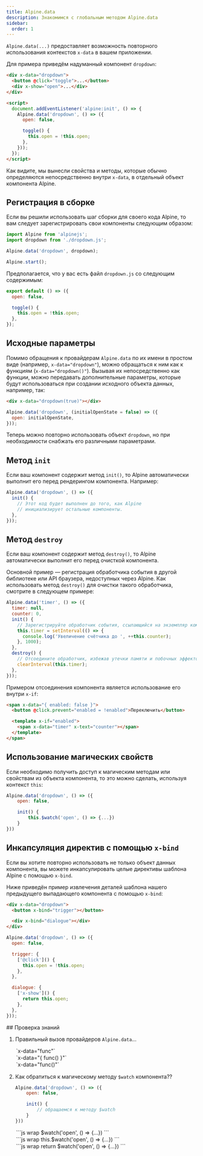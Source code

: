 ```yaml
---
title: Alpine.data
description: Знакомимся с глобальным методом Alpine.data
sidebar:
  order: 1
---
```



`Alpine.data(...)` предоставляет возможность повторного использования контекстов `x-data` в вашем приложении.

Для примера приведём надуманный компонент `dropdown`:

```html "dropdown"
<div x-data="dropdown">
  <button @click="toggle">...</button>
  <div x-show="open">...</div>
</div>

<script>
  document.addEventListener('alpine:init', () => {
    Alpine.data('dropdown', () => ({
      open: false,

      toggle() {
        this.open = !this.open;
      },
    }));
  });
</script>
```

Как видите, мы вынесли свойства и методы, которые обычно определяются непосредственно внутри `x-data`, в отдельный объект компонента Alpine.

## Регистрация в сборке

Если вы решили использовать шаг сборки для своего кода Alpine, то вам следует зарегистрировать свои компоненты следующим образом:

```js {2, 4}
import Alpine from 'alpinejs';
import dropdown from './dropdown.js';

Alpine.data('dropdown', dropdown);

Alpine.start();
```

Предполагается, что у вас есть файл `dropdown.js` со следующим содержимым:

```js
export default () => ({
  open: false,

  toggle() {
    this.open = !this.open;
  },
});
```

## Исходные параметры

Помимо обращения к провайдерам `Alpine.data` по их имени в простом виде (например, `x-data="dropdown"`), можно обращаться к ним как к функциям (`x-data="dropdown()"`). Вызывая их непосредственно как функции, можно передавать дополнительные параметры, которые будут использоваться при создании исходного объекта данных, например, так:

```html
<div x-data="dropdown(true)"></div>
```

```js "initialOpenState = false"
Alpine.data('dropdown', (initialOpenState = false) => ({
  open: initialOpenState,
}));
```

Теперь можно повторно использовать объект `dropdown`, но при необходимости снабжать его различными параметрами.

## Метод `init`

Если ваш компонент содержит метод `init()`, то Alpine автоматически выполнит его перед рендерингом компонента. Например:

```js
Alpine.data('dropdown', () => ({
  init() {
    // Этот код будет выполнен до того, как Alpine
    // инициализирует остальные компоненты.
  },
}));
```

## Метод `destroy`

Если ваш компонент содержит метод `destroy()`, то Alpine автоматически выполнит его перед очисткой компонента.

Основной пример — регистрация обработчика события в другой библиотеке или API браузера, недоступных через Alpine.
Как использовать метод `destroy()` для очистки такого обработчика, смотрите в следующем примере:

```js {10-13}
Alpine.data('timer', () => ({
  timer: null,
  counter: 0,
  init() {
    // Зарегистрируйте обработчик события, ссылающийся на экземпляр компонента
    this.timer = setInterval(() => {
      console.log('Увеличение счётчика до ', ++this.counter);
    }, 1000);
  },
  destroy() {
    // Отсоедините обработчик, избежав утечки памяти и побочных эффектов
    clearInterval(this.timer);
  },
}));
```

Примером отсоединения компонента является использование его внутри `x-if`:

```html
<span x-data="{ enabled: false }">
  <button @click.prevent="enabled = !enabled">Переключить</button>

  <template x-if="enabled">
    <span x-data="timer" x-text="counter"></span>
  </template>
</span>
```

## Использование магических свойств

Если необходимо получить доступ к магическим методам или свойствам из объекта компонента, то это можно сделать, используя контекст `this`:

```js "this"
Alpine.data('dropdown', () => ({
    open: false,

    init() {
        this.$watch('open', () => {...})
    }
}))
```

## Инкапсуляция директив с помощью `x-bind`

Если вы хотите повторно использовать не только объект данных компонента, вы можете инкапсулировать целые директивы шаблона Alpine с помощью `x-bind`.

Ниже приведён пример извлечения деталей шаблона нашего предыдущего выпадающего компонента с помощью `x-bind`:

```html "x-bind"
<div x-data="dropdown">
  <button x-bind="trigger"></button>

  <div x-bind="dialogue"></div>
</div>
```

```js
Alpine.data('dropdown', () => ({
  open: false,

  trigger: {
    ['@click']() {
      this.open = !this.open;
    },
  },

  dialogue: {
    ['x-show']() {
      return this.open;
    },
  },
}));
```

<Box icon="question-mark">
## Проверка знаний

1. Правильный вызов провайдеров `Alpine.data`...

    <MultipleChoice>
      <Option isCorrect>
         `x-data="func"`
      </Option>
      <Option>
         `x-data="{ func() }"`
      </Option>
      <Option isCorrect>
         `x-data="func()"`
      </Option>
    </MultipleChoice>

2. Как обратиться к магическому методу `$watch` компонента??

    ```js wrap
    Alpine.data('dropdown', () => ({
        open: false,

        init() {
            // обращаемся к методу $watch
        }
    }))
    ```

    <MultipleChoice>
      <Option>
         ```js wrap
         $watch('open', () => {...})
         ```
      </Option>
      <Option isCorrect>
         ```js wrap
         this.$watch('open', () => {...})
         ```
      </Option>
      <Option>
         ```js wrap
         return $watch('open', () => {...})
         ```
      </Option>
    </MultipleChoice>

</Box>